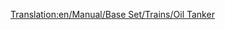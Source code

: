 [[Translation:en/Manual/Base Set/Trains/Oil Tanker]]
{{fr/Wagon|Nom=Wagon-citerne de pétrole
|Coût=1 562£ (3 124$)
|Poids=24 / 54 t
|Image=[[File:en/Oiltanker.png]]
|Capacité=30000 litres de pétrole
|MonoCoût=1 562£ (3 124$)
|MonoPoids=24 / 59 t
|MonoCapacité=35000 litres de pétrole
|MagCoût=1 562£ (3 124$)
|MagPoids=24 / 61 t
|MagCapacité=37000 litres de pétrole
|Description=Les wagons-citerne de pétrole sont construits pour contenir des liquides comme le [[fr/Manual/Base Set/Cargos/Pétrole|pétrole]]. Ce wagon est disponible sous les climats [[fr/Manual/Climat#tempere|tempéré]], [[fr/Manual/Climat#subarctique|subarctique]] et [[fr/Manual/Climat#subtropical|subtropical]].
}}